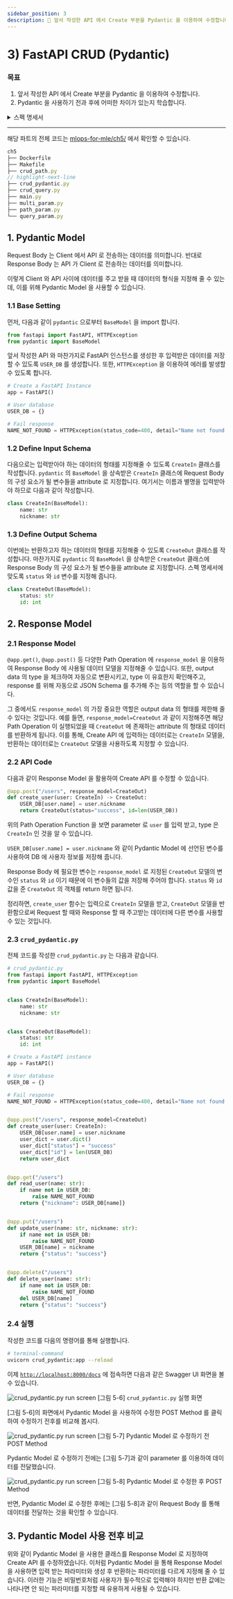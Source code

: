 ```yaml
---
sidebar_position: 3
description: 📌 앞서 작성한 API 에서 Create 부분을 Pydantic 을 이용하여 수정합니다.
---
```


# 3) FastAPI CRUD (Pydantic)

### 목표

1. 앞서 작성한 API 에서 Create 부분을 Pydantic 을 이용하여 수정합니다.
2. Pydantic 을 사용하기 전과 후에 어떠한 차이가 있는지 학습합니다.

<details>
<summary>스펙 명세서</summary>
<CodeDescription>


### 스펙 명세서
1. Create API 에서 입력으로 받아야 하는 값들을 `pydantic.BaseModel` 을 이용하여 수정합니다. [[Request Body](https://fastapi.tiangolo.com/tutorial/body/)]
    - `Class CreateIn(BaseModel)` 을 이용
        - `CreateIn` 에서는 이름과 별명을 입력받을 수 있도록 `name` 과 `nickname` 변수를 만듭니다.
    - `Class CreateOut(BaseModel)` 을 이용
        - `CreateOut` 에는 `status` 와 `id` 변수를 만들어 Create 의 operation function 에서 두 변수의 값을 return 하도록 합니다.
        - `id` 는 create 되는 시점의 memory 에 존재하는 데이터의 개수로 정의하여 작성합니다.
2. Create 후 return 하는 값을 Response Model 을 이용하여 수정합니다. [[Response Model](https://fastapi.tiangolo.com/tutorial/response-model/)]
3. Pydantic Model 을 사용하기 전과 후에 API 가 어떻게 달라지는지 비교해 봅니다.

</CodeDescription>
</details>

---

<BrowserWindow url="https://github.com/mlops-for-mle/mlops-for-mle/tree/main/ch5">

해당 파트의 전체 코드는 [mlops-for-mle/ch5/](https://github.com/mlops-for-mle/mlops-for-mle/tree/main/ch5) 에서 확인할 수 있습니다.

```js
ch5
├── Dockerfile
├── Makefile
├── crud_path.py
// highlight-next-line
├── crud_pydantic.py
├── crud_query.py
├── main.py
├── multi_param.py
├── path_param.py
└── query_param.py
```

</BrowserWindow>

## 1. Pydantic Model

Request Body 는 Client 에서 API 로 전송하는 데이터를 의미합니다.
반대로 Response Body 는 API 가 Client 로 전송하는 데이터를 의미합니다.

이렇게 Client 와 API 사이에 데이터를 주고 받을 때 데이터의 형식을 지정해 줄 수 있는데, 이를 위해 Pydantic Model 을 사용할 수 있습니다.

### 1.1 Base Setting

먼저, 다음과 같이 `pydantic` 으로부터 `BaseModel` 을 import 합니다.

```python
from fastapi import FastAPI, HTTPException
from pydantic import BaseModel
```

앞서 작성한 API 와 마찬가지로 FastAPI 인스턴스를 생성한 후 입력받은 데이터를 저장할 수 있도록 `USER_DB` 를 생성합니다.
또한, `HTTPException` 을 이용하여 에러를 발생할 수 있도록 합니다.

```python
# Create a FastAPI Instance
app = FastAPI()

# User database
USER_DB = {}

# Fail response
NAME_NOT_FOUND = HTTPException(status_code=400, detail="Name not found.")
```

### 1.2 Define Input Schema

다음으로는 입력받아야 하는 데이터의 형태를 지정해줄 수 있도록 `CreateIn` 클래스를 작성합니다.
`pydantic` 의 `BaseModel` 을 상속받은 `CreateIn` 클래스에 Request Body 의 구성 요소가 될 변수들을 attribute 로 지정합니다.
여기서는 이름과 별명을 입력받아야 하므로 다음과 같이 작성합니다.

```python
class CreateIn(BaseModel):
    name: str
    nickname: str
```

### 1.3 Define Output Schema

이번에는 반환하고자 하는 데이터의 형태를 지정해줄 수 있도록 `CreateOut` 클래스를 작성합니다.
마찬가지로 `pydantic` 의 `BaseModel` 을 상속받은 `CreateOut` 클래스에 Response Body 의 구성 요소가 될 변수들을 attribute 로 지정합니다.
스펙 명세서에 맞도록 `status` 와 `id` 변수를 지정해 줍니다.

```python
class CreateOut(BaseModel):
    status: str
    id: int
```

## 2. Response Model

### 2.1 Response Model

`@app.get()`, `@app.post()` 등 다양한 Path Operation 에 `response_model` 을 이용하여 Response Body 에 사용될 데이터 모델을 지정해줄 수 있습니다.
또한, output data 의 type 을 체크하여 자동으로 변환시키고, type 이 유효한지 확인해주고, response 를 위해 자동으로 JSON Schema 를 추가해 주는 등의 역할을 할 수 있습니다.

그 중에서도 `response_model` 의 가장 중요한 역할은 output data 의 형태를 제한해 줄 수 있다는 것입니다.
예를 들면, `response_model=CreateOut` 과 같이 지정해주면 해당 Path Operation 이 실행되었을 때 `CreateOut` 에 존재하는 attribute 의 형태로 데이터를 반환하게 됩니다.
이를 통해, Create API 에 입력하는 데이터로는 `CreateIn` 모델을, 반환하는 데이터로는 `CreateOut` 모델을 사용하도록 지정할 수 있습니다.

### 2.2 API Code

다음과 같이 Response Model 을 활용하여 Create API 를 수정할 수 있습니다.

```python
@app.post("/users", response_model=CreateOut)
def create_user(user: CreateIn) -> CreateOut:
    USER_DB[user.name] = user.nickname
    return CreateOut(status="success", id=len(USER_DB))
```

위의 Path Operation Function 을 보면 parameter 로 `user` 를 입력 받고, type 은 `CreateIn` 인 것을 알 수 있습니다.

`USER_DB[user.name] = user.nickname` 와 같이 Pydantic Model 에 선언된 변수를 사용하여 DB 에 사용자 정보를 저장해 줍니다.

Response Body 에 필요한 변수는 `response_model` 로 지정된 `CreateOut` 모델의 변수인 `status` 와 `id` 이기 때문에 이 변수들의 값을 저장해 주어야 합니다.
`status` 와 `id` 값을 준 `CreateOut` 의 객체를 return 하면 됩니다.

정리하면, `create_user` 함수는 입력으로 `CreateIn` 모델을 받고, `CreateOut` 모델을 반환함으로써 Request 할 때와 Response 할 때 주고받는 데이터에 다른 변수를 사용할 수 있는 것입니다.

### 2.3 `crud_pydantic.py`

전체 코드를 작성한 `crud_pydantic.py` 는 다음과 같습니다.

```python  title="crud_pydantic.py"
# crud_pydantic.py
from fastapi import FastAPI, HTTPException
from pydantic import BaseModel


class CreateIn(BaseModel):
    name: str
    nickname: str


class CreateOut(BaseModel):
    status: str
    id: int

# Create a FastAPI instance
app = FastAPI()

# User database
USER_DB = {}

# Fail response
NAME_NOT_FOUND = HTTPException(status_code=400, detail="Name not found.")


@app.post("/users", response_model=CreateOut)
def create_user(user: CreateIn):
    USER_DB[user.name] = user.nickname
    user_dict = user.dict()
    user_dict["status"] = "success"
    user_dict["id"] = len(USER_DB)
    return user_dict


@app.get("/users")
def read_user(name: str):
    if name not in USER_DB:
        raise NAME_NOT_FOUND
    return {"nickname": USER_DB[name]}


@app.put("/users")
def update_user(name: str, nickname: str):
    if name not in USER_DB:
        raise NAME_NOT_FOUND
    USER_DB[name] = nickname
    return {"status": "success"}


@app.delete("/users")
def delete_user(name: str):
    if name not in USER_DB:
        raise NAME_NOT_FOUND
    del USER_DB[name]
    return {"status": "success"}
```

### 2.4 실행
작성한 코드를 다음의 명령어를 통해 실행합니다.

```bash
# terminal-command
uvicorn crud_pydantic:app --reload
```

이제 [`http://localhost:8000/docs`](http://localhost:8000/docs) 에 접속하면 다음과 같은 Swagger UI 화면을 볼 수 있습니다.

<div style={{textAlign: 'center'}}>

![crud_pydantic.py run screen](./img/fastapi-6.png)
[그림 5-6] `crud_pydantic.py` 실행 화면

</div>

[그림 5-6]의 화면에서 Pydantic Model 을 사용하여 수정한 POST Method 를 클릭하여 수정하기 전후를 비교해 봅시다.

<div style={{textAlign: 'center'}}>

![crud_pydantic.py run screen](./img/fastapi-7.png)
[그림 5-7] Pydantic Model 로 수정하기 전 POST Method

</div>

Pydantic Model 로 수정하기 전에는 [그림 5-7]과 같이 parameter 를 이용하여 데이터를 전달했습니다.

<div style={{textAlign: 'center'}}>

![crud_pydantic.py run screen](./img/fastapi-8.png)
[그림 5-8] Pydantic Model 로 수정한 후 POST Method

</div>

반면, Pydantic Model 로 수정한 후에는 [그림 5-8]과 같이 Request Body 를 통해 데이터를 전달하는 것을 확인할 수 있습니다.

## 3. Pydantic Model 사용 전후 비교

위와 같이 Pydantic Model 을 사용한 클래스를 Response Model 로 지정하여 Create API 를 수정하였습니다.
이처럼 Pydantic Model 을 통해 Response Model 을 사용하면 입력 받는 파라미터와 생성 후 반환하는 파라미터를 다르게 지정해 줄 수 있습니다.
이러한 기능은 비밀번호처럼 사용자가 필수적으로 입력해야 하지만 반환 값에는 나타나면 안 되는 파라미터를 지정할 때 유용하게 사용될 수 있습니다.
